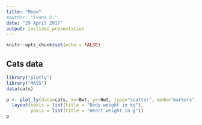 ```yaml
---
title: "Meow"
#author: "Ivana P."
date: "29 April 2017"
output: ioslides_presentation
---
```


```r
knitr::opts_chunk$set(echo = FALSE)
```

## Cats data

```r
library("plotly")
library("MASS")
data(cats)

p <- plot_ly(data=cats, x=~Bwt, y=~Hwt, type="scatter", mode="markers", color=~factor(Sex)) %>% 
  layout(xaxis = list(title = "Body weight in kg"), 
         yaxis = list(title = "Heart weight in g"))
p
```
